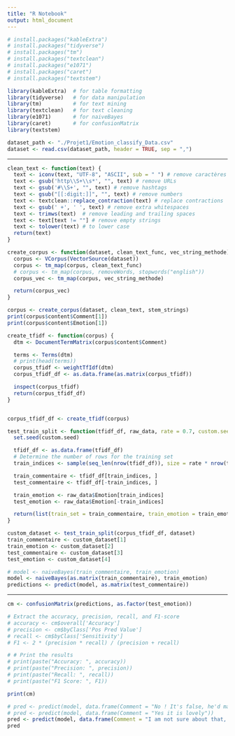 ```yaml
---
title: "R Notebook"
output: html_document
---
```



```r
# install.packages("kableExtra")
# install.packages("tidyverse")
# install.packages("tm")
# install.packages("textclean")
# install.packages("e1071")
# install.packages("caret")
# install.packages("textstem")
```

```r
library(kableExtra)  # for table formatting
library(tidyverse)   # for data manipulation
library(tm)          # for text mining
library(textclean)   # for text cleaning
library(e1071)       # for naiveBayes
library(caret)       # for confusionMatrix
library(textstem)
```

```r
dataset_path <- "./Projet1/Emotion_classify_Data.csv"
dataset <- read.csv(dataset_path, header = TRUE, sep = ",")
```

---

```r
clean_text <- function(text) {
  text <- iconv(text, "UTF-8", "ASCII", sub = " ") # remove caractères spéciaux
  text <- gsub('http\\S+\\s*', "", text) # remove URLs
  text <- gsub('#\\S+', "", text) # remove hashtags
  text <- gsub("[[:digit:]]", "", text) # remove numbers
  text <- textclean::replace_contraction(text) # replace contractions
  text <- gsub(' +', ' ', text) # remove extra whitespaces
  text <- trimws(text)  # remove leading and trailing spaces
  text <- text[text != ""] # remove empty strings
  text <- tolower(text) # to lower case
  return(text)
}
```

```r
create_corpus <- function(dataset, clean_text_func, vec_string_methode) {
  corpus <- VCorpus(VectorSource(dataset))
  corpus <- tm_map(corpus, clean_text_func)
  # corpus <- tm_map(corpus, removeWords, stopwords("english"))
  corpus_vec <- tm_map(corpus, vec_string_methode)

  return(corpus_vec)
}

corpus <- create_corpus(dataset, clean_text, stem_strings)
print(corpus$content$Comment[1])
print(corpus$content$Emotion[1])


```
```r
create_tfidf <- function(corpus) {
  dtm <- DocumentTermMatrix(corpus$content$Comment)

  terms <- Terms(dtm)
  # print(head(terms))
  corpus_tfidf <- weightTfIdf(dtm)
  corpus_tfidf_df <- as.data.frame(as.matrix(corpus_tfidf))

  inspect(corpus_tfidf)
  return(corpus_tfidf_df)
}


corpus_tfidf_df <- create_tfidf(corpus)
```


```r
test_train_split <- function(tfidf_df, raw_data, rate = 0.7, custom.seed = 123) {
  set.seed(custom.seed)

  tfidf_df <- as.data.frame(tfidf_df)
  # Determine the number of rows for the training set
  train_indices <- sample(seq_len(nrow(tfidf_df)), size = rate * nrow(tfidf_df))

  train_commentaire <- tfidf_df[train_indices, ]
  test_commentaire <- tfidf_df[-train_indices, ]

  train_emotion <- raw_data$Emotion[train_indices]
  test_emotion <- raw_data$Emotion[-train_indices]

  return(list(train_set = train_commentaire, train_emotion = train_emotion, test_set = test_commentaire, test_emotion = test_emotion))
}

custom_dataset <- test_train_split(corpus_tfidf_df, dataset)
train_commentaire <- custom_dataset[1]
train_emotion <- custom_dataset[2]
test_commentaire <- custom_dataset[3]
test_emotion <- custom_dataset[4]
```
```r
# model <- naiveBayes(train_commentaire, train_emotion)
model <- naiveBayes(as.matrix(train_commentaire), train_emotion)
predictions <- predict(model, as.matrix(test_commentaire))
```
---

```r
cm <- confusionMatrix(predictions, as.factor(test_emotion))

# Extract the accuracy, precision, recall, and F1-score
# accuracy <- cm$overall['Accuracy']
# precision <- cm$byClass['Pos Pred Value']
# recall <- cm$byClass['Sensitivity']
# F1 <- 2 * (precision * recall) / (precision + recall)

# # Print the results
# print(paste("Accuracy: ", accuracy))
# print(paste("Precision: ", precision))
# print(paste("Recall: ", recall))
# print(paste("F1 Score: ", F1))

print(cm)
```

```r
# pred <- predict(model, data.frame(Comment = "No ! It's false, he'd make shit"))
# pred <- predict(model, data.frame(Comment = "Yes it is lovely"))
pred <- predict(model, data.frame(Comment = "I am not sure about that, I think it is dangerous"))
pred
```